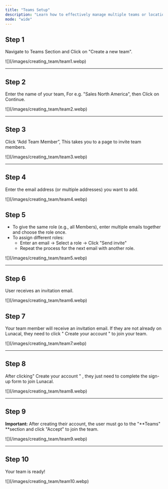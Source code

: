 ```yaml
---
title: "Teams Setup"
description: "Learn how to effectively manage multiple teams or locations using the team feature."
mode: "wide"
---
```


## Step 1

Navigate to Teams Section and Click on "Create a new team".

<Frame>
  ![](/images/creating_team/team1.webp)
</Frame>

---

## Step 2

Enter the name of your team, For e.g. "Sales North America", then Click on Continue.

<Frame>
  ![](/images/creating_team/team2.webp)
</Frame>

---

## Step 3

Click “Add Team Member”, This takes you to a page to invite team members.

<Frame>
  ![](/images/creating_team/team3.webp)
</Frame>

---

## Step 4

Enter the email address (or multiple addresses) you want to add.

<Frame>
  ![](/images/creating_team/team4.webp)
</Frame>

## Step 5

- To give the same role (e.g., all Members), enter multiple emails together and choose the role once.
- To assign different roles:
  - Enter an email → Select a role → Click  "Send invite"
  - Repeat the process for the next email with another role.

<Frame>
  ![](/images/creating_team/team5.webp)
</Frame>

---

## Step 6

User receives an invitation email.

<Frame>
  ![](/images/creating_team/team6.webp)
</Frame>

## Step 7

Your team member will receive an invitation email. If they are not already on Lunacal, they need to click " Create your account " to join your team.

<Frame>
  ![](/images/creating_team/team7.webp)
</Frame>

---

## Step 8

After clicking" Create your account " , they just need to complete the sign-up form to join Lunacal.

<Frame>
  ![](/images/creating_team/team8.webp)
</Frame>

---

## Step 9

**Important:** After creating their account, the user must go to the "\*\*Teams" \*\*section and click "Accept" to join the team.

<Frame>
  ![](/images/creating_team/team9.webp)
</Frame>

---

## Step 10

Your team is ready\!

<Frame>
  ![](/images/creating_team/team10.webp)
</Frame>